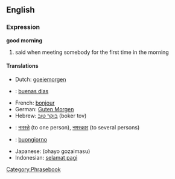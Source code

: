 ==English==
===Expression===
'''good morning'''

# said when meeting somebody for the first time in the morning

====Translations====

*Dutch: [[goeiemorgen]]
*{{es}}: [[buenas dias]]
*French: [[bonjour]]
*German: [[Guten Morgen]]
*Hebrew: [[בוקר טוב]] (boker tov)
*{{hi}}: [[नमस्ते]] (to one person), [[नमस्कार]] (to several persons)
*{{it}}: [[buongiorno]]
*Japanese: (ohayo gozaimasu)
*Indonesian: [[selamat pagi]]
[[Category:Phrasebook]]
